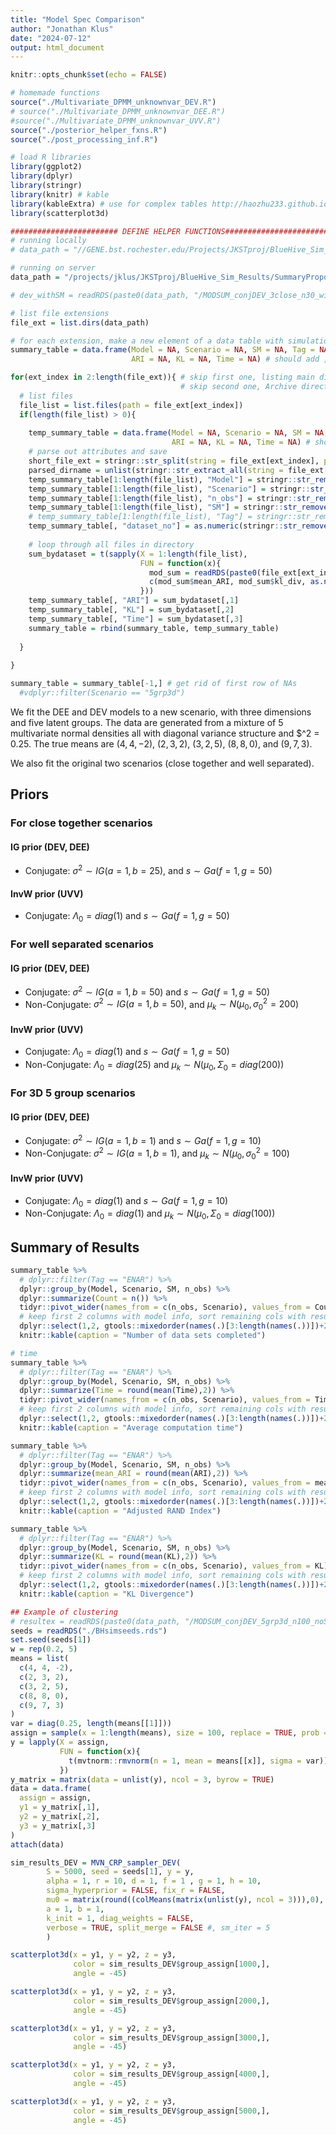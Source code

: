 ```yaml
---
title: "Model Spec Comparison"
author: "Jonathan Klus"
date: "2024-07-12"
output: html_document
---
```


```r
knitr::opts_chunk$set(echo = FALSE)

# homemade functions
source("./Multivariate_DPMM_unknownvar_DEV.R")
# source("./Multivariate_DPMM_unknownvar_DEE.R")
#source("./Multivariate_DPMM_unknownvar_UVV.R")
source("./posterior_helper_fxns.R")
source("./post_processing_inf.R")

# load R libraries
library(ggplot2)
library(dplyr)
library(stringr)
library(knitr) # kable
library(kableExtra) # use for complex tables http://haozhu233.github.io/kableExtra/awesome_table_in_pdf.pdf 
library(scatterplot3d)

######################## DEFINE HELPER FUNCTIONS################################
# running locally
# data_path = "//GENE.bst.rochester.edu/Projects/JKSTproj/BlueHive_Sim_Results/"

# running on server
data_path = "/projects/jklus/JKSTproj/BlueHive_Sim_Results/SummaryProposal"

# dev_withSM = readRDS(paste0(data_path, "/MODSUM_conjDEV_3close_n30_withSM_sim_results_ENAR/sum_1.rds"))

# list file extensions
file_ext = list.dirs(data_path)

# for each extension, make a new element of a data table with simulation attributes
summary_table = data.frame(Model = NA, Scenario = NA, SM = NA, Tag = NA, n_obs = NA, dataset_no = NA,
                           ARI = NA, KL = NA, Time = NA) # should add , SumTime = NA for mod summary compute time

for(ext_index in 2:length(file_ext)){ # skip first one, listing main directory
                                      # skip second one, Archive directory
  # list files
  file_list = list.files(path = file_ext[ext_index])
  if(length(file_list) > 0){
    
    temp_summary_table = data.frame(Model = NA, Scenario = NA, SM = NA, Tag = NA, n_obs = NA, dataset_no = NA,
                                    ARI = NA, KL = NA, Time = NA) # should add , SumTime = NA for mod summary compute time
    # parse out attributes and save
    short_file_ext = stringr::str_split(string = file_ext[ext_index], pattern = "/MODSUM")[[1]][2]
    parsed_dirname = unlist(stringr::str_extract_all(string = file_ext[ext_index], pattern = "_[:alnum:]+"))
    temp_summary_table[1:length(file_list), "Model"] = stringr::str_remove(string = parsed_dirname[3], pattern = "_")
    temp_summary_table[1:length(file_list), "Scenario"] = stringr::str_remove(string = parsed_dirname[4], pattern = "_")
    temp_summary_table[1:length(file_list), "n_obs"] = stringr::str_remove(string = parsed_dirname[5], pattern = "_n")
    temp_summary_table[1:length(file_list), "SM"] = stringr::str_remove(string = parsed_dirname[6], pattern = "_")
    # temp_summary_table[1:length(file_list), "Tag"] = stringr::str_remove(string = parsed_dirname[length(parsed_dirname)], pattern = "_")
    temp_summary_table[, "dataset_no"] = as.numeric(stringr::str_remove_all(string = file_list, pattern = "sum_|.rds"))
    
    # loop through all files in directory
    sum_bydataset = t(sapply(X = 1:length(file_list), 
                             FUN = function(x){
                               mod_sum = readRDS(paste0(file_ext[ext_index], "/", file_list[x]))
                               c(mod_sum$mean_ARI, mod_sum$kl_div, as.numeric(mod_sum$fit_runtime))
                             }))
    temp_summary_table[, "ARI"] = sum_bydataset[,1]
    temp_summary_table[, "KL"] = sum_bydataset[,2]
    temp_summary_table[, "Time"] = sum_bydataset[,3]
    summary_table = rbind(summary_table, temp_summary_table)
    
  }
  
}

summary_table = summary_table[-1,] # get rid of first row of NAs 
  #vdplyr::filter(Scenario == "5grp3d")
```

We fit the DEE and DEV models to a new scenario, with three dimensions and five 
latent groups. The data are generated from a mixture of 5 multivariate normal densities all with diagonal variance structure
and $\sigma^2 = 0.25. The true means are $(4, 4, -2)$, $(2, 3, 2)$, $(3, 2, 5)$, $(8, 8, 0)$, and $(9, 7, 3)$.

We also fit the original two scenarios (close together and well separated).

## Priors

### For close together scenarios

#### IG prior (DEV, DEE)

- Conjugate: $\sigma^2 \sim IG(a=1,b=25)$, and $s \sim Ga(f=1,g=50)$

#### InvW prior (UVV)

- Conjugate: $\Lambda_0 = diag(1)$ and $s \sim Ga(f=1,g=50)$

### For well separated scenarios

#### IG prior (DEV, DEE)

- Conjugate: $\sigma^2 \sim IG(a=1,b=50)$ and $s \sim Ga(f=1,g=50)$
- Non-Conjugate: $\sigma^2 \sim IG(a=1,b=50)$, and $\mu_k \sim N(\mu_0, \sigma^2_0 = 200)$

#### InvW prior (UVV)

- Conjugate: $\Lambda_0 = diag(1)$ and $s \sim Ga(f=1,g=50)$
- Non-Conjugate: $\Lambda_0 = diag(25)$ and $\mu_k \sim N(\mu_0, \Sigma_0 = diag(200))$

### For 3D 5 group scenarios

#### IG prior (DEV, DEE)

- Conjugate: $\sigma^2 \sim IG(a=1,b=1)$ and $s \sim Ga(f=1,g=10)$
- Non-Conjugate: $\sigma^2 \sim IG(a=1,b=1)$, and $\mu_k \sim N(\mu_0, \sigma^2_0 = 100)$

#### InvW prior (UVV)

- Conjugate: $\Lambda_0 = diag(1)$ and $s \sim Ga(f=1,g=10)$
- Non-Conjugate: $\Lambda_0 = diag(1)$ and $\mu_k \sim N(\mu_0, \Sigma_0 = diag(100))$

## Summary of Results

```r

summary_table %>%
  # dplyr::filter(Tag == "ENAR") %>%
  dplyr::group_by(Model, Scenario, SM, n_obs) %>%
  dplyr::summarize(Count = n()) %>%
  tidyr::pivot_wider(names_from = c(n_obs, Scenario), values_from = Count) %>%
  # keep first 2 columns with model info, sort remaining cols with results by n
  dplyr::select(1,2, gtools::mixedorder(names(.)[3:length(names(.))])+2) %>%
  knitr::kable(caption = "Number of data sets completed")

# time
summary_table %>% 
  # dplyr::filter(Tag == "ENAR") %>%
  dplyr::group_by(Model, Scenario, SM, n_obs) %>%
  dplyr::summarize(Time = round(mean(Time),2)) %>%
  tidyr::pivot_wider(names_from = c(n_obs, Scenario), values_from = Time) %>%
  # keep first 2 columns with model info, sort remaining cols with results by n
  dplyr::select(1,2, gtools::mixedorder(names(.)[3:length(names(.))])+2) %>%
  knitr::kable(caption = "Average computation time")

summary_table %>% 
  # dplyr::filter(Tag == "ENAR") %>%
  dplyr::group_by(Model, Scenario, SM, n_obs) %>%
  dplyr::summarize(mean_ARI = round(mean(ARI),2)) %>%
  tidyr::pivot_wider(names_from = c(n_obs, Scenario), values_from = mean_ARI) %>%
  # keep first 2 columns with model info, sort remaining cols with results by n
  dplyr::select(1,2, gtools::mixedorder(names(.)[3:length(names(.))])+2) %>%
  knitr::kable(caption = "Adjusted RAND Index")

summary_table %>% 
  # dplyr::filter(Tag == "ENAR") %>%
  dplyr::group_by(Model, Scenario, SM, n_obs) %>%
  dplyr::summarize(KL = round(mean(KL),2)) %>%
  tidyr::pivot_wider(names_from = c(n_obs, Scenario), values_from = KL) %>%
  # keep first 2 columns with model info, sort remaining cols with results by n
  dplyr::select(1,2, gtools::mixedorder(names(.)[3:length(names(.))])+2) %>%
  knitr::kable(caption = "KL Divergence")
```



```r

## Example of clustering
# resultex = readRDS(paste0(data_path, "/MODSUM_conjDEV_5grp3d_n100_noSM_sim_results_2024_06_27/sum_1.rds"))
seeds = readRDS("./BHsimseeds.rds") 
set.seed(seeds[1])
w = rep(0.2, 5)
means = list(
  c(4, 4, -2),
  c(2, 3, 2),
  c(3, 2, 5),
  c(8, 8, 0),
  c(9, 7, 3)
)
var = diag(0.25, length(means[[1]]))
assign = sample(x = 1:length(means), size = 100, replace = TRUE, prob = w)
y = lapply(X = assign,
           FUN = function(x){
             t(mvtnorm::rmvnorm(n = 1, mean = means[[x]], sigma = var))
           })
y_matrix = matrix(data = unlist(y), ncol = 3, byrow = TRUE)
data = data.frame(
  assign = assign,
  y1 = y_matrix[,1],
  y2 = y_matrix[,2],
  y3 = y_matrix[,3]
)
attach(data)

sim_results_DEV = MVN_CRP_sampler_DEV(
        S = 5000, seed = seeds[1], y = y,
        alpha = 1, r = 10, d = 1, f = 1 , g = 1, h = 10,
        sigma_hyperprior = FALSE, fix_r = FALSE,
        mu0 = matrix(round((colMeans(matrix(unlist(y), ncol = 3))),0), ncol = 1),
        a = 1, b = 1,
        k_init = 1, diag_weights = FALSE,
        verbose = TRUE, split_merge = FALSE #, sm_iter = 5
        )

scatterplot3d(x = y1, y = y2, z = y3, 
              color = sim_results_DEV$group_assign[1000,], 
              angle = -45)

scatterplot3d(x = y1, y = y2, z = y3, 
              color = sim_results_DEV$group_assign[2000,], 
              angle = -45)

scatterplot3d(x = y1, y = y2, z = y3, 
              color = sim_results_DEV$group_assign[3000,], 
              angle = -45)

scatterplot3d(x = y1, y = y2, z = y3, 
              color = sim_results_DEV$group_assign[4000,], 
              angle = -45)

scatterplot3d(x = y1, y = y2, z = y3, 
              color = sim_results_DEV$group_assign[5000,], 
              angle = -45)
```


